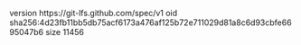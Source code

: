 version https://git-lfs.github.com/spec/v1
oid sha256:4d23fb11bb5db75acf6173a476af125b72e711029d81a8c6d93cbfe6695047b6
size 11456
